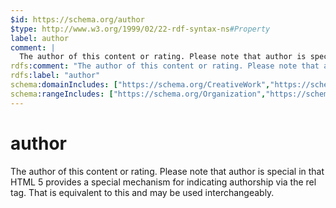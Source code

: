 ```yaml
---
$id: https://schema.org/author
$type: http://www.w3.org/1999/02/22-rdf-syntax-ns#Property
label: author
comment: |
  The author of this content or rating. Please note that author is special in that HTML 5 provides a special mechanism for indicating authorship via the rel tag. That is equivalent to this and may be used interchangeably.
rdfs:comment: "The author of this content or rating. Please note that author is special in that HTML 5 provides a special mechanism for indicating authorship via the rel tag. That is equivalent to this and may be used interchangeably."
rdfs:label: "author"
schema:domainIncludes: ["https://schema.org/CreativeWork","https://schema.org/Rating"]
schema:rangeIncludes: ["https://schema.org/Organization","https://schema.org/Person"]
---
```


# author

The author of this content or rating. Please note that author is special in that HTML 5 provides a special mechanism for indicating authorship via the rel tag. That is equivalent to this and may be used interchangeably.

